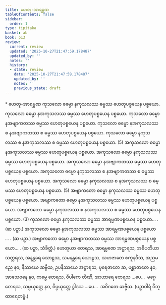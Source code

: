 ```yaml
---
title: ဟေတု-အာရမ္မဏ
tableOfContents: false
sidebar:
  order: 1
type: tipitaka
basket: ab
book: p13
review:
  current: review
  updated: '2025-10-27T21:47:59.178487'
  updated_by: ''
  notes: ''
  history:
  - state: review
    date: '2025-10-27T21:47:59.178487'
    updated_by: ''
    notes: ''
    previous_state: draft
---
```



<ReviewStatus review={frontmatter.review} showDetails={true} />

<HypothesisAnnotation frontmatter={frontmatter} />

<DynamicBreadcrumb />

<Paragraph type="center" book="p13">
* ဟေတု-အာရမ္မဏ
</Paragraph>

<Division number="8" book="p13" e="ch" v="40" p="176">

<Paragraph number="17" book="p13">
ကုသလော ဓမ္မော နကုသလဿ ဓမ္မဿ ဟေတုပစ္စယေန ပစ္စယော. ကုသလော ဓမ္မော နအကုသလဿ ဓမ္မဿ ဟေတုပစ္စယေန ပစ္စယော. ကုသလော ဓမ္မော နအဗျာကတဿ ဓမ္မဿ ဟေတုပစ္စယေန ပစ္စယော. ကုသလော ဓမ္မော နအကုသလဿ စ နအဗျာကတဿ စ ဓမ္မဿ ဟေတုပစ္စယေန ပစ္စယော. ကုသလော ဓမ္မော နကုသလဿ စ နအကုသလဿ စ ဓမ္မဿ ဟေတုပစ္စယေန ပစ္စယော. (5)
</Paragraph>

</Division>
<Division number="9" book="p13" e="ch" v="40" p="176">

<Paragraph number="18" book="p13">
အကုသလော ဓမ္မော နအကုသလဿ ဓမ္မဿ ဟေတုပစ္စယေန ပစ္စယော. အကုသလော ဓမ္မော နကုသလဿ ဓမ္မဿ ဟေတုပစ္စယေန ပစ္စယော. အကုသလော ဓမ္မော နအဗျာကတဿ ဓမ္မဿ ဟေတုပစ္စယေန ပစ္စယော. အကုသလော ဓမ္မော နကုသလဿ စ နအဗျာကတဿ စ ဓမ္မဿ ဟေတုပစ္စယေန ပစ္စယော. အကုသလော ဓမ္မော နကုသလဿ စ နအကုသလဿ စ ဓမ္မဿ ဟေတုပစ္စယေန ပစ္စယော. (5)
</Paragraph>

<Paragraph number="19" book="p13">
အဗျာကတော ဓမ္မော နကုသလဿ ဓမ္မဿ ဟေတုပစ္စယေန ပစ္စယော. အဗျာကတော ဓမ္မော နအကုသလဿ ဓမ္မဿ ဟေတုပစ္စယေန ပစ္စယော. အဗျာကတော ဓမ္မော နကုသလဿ စ နအကုသလဿ စ ဓမ္မဿ ဟေတုပစ္စယေန ပစ္စယော. (3)
</Paragraph>

</Division>
<Division number="10" book="p13" e="ch" v="40" p="176">

<Paragraph number="20" book="p13">
ကုသလော ဓမ္မော နကုသလဿ ဓမ္မဿ အာရမ္မဏပစ္စယေန ပစ္စယော… . (ဆ ပဉှာ.)
</Paragraph>

<Paragraph number="21" book="p13">
အကုသလော ဓမ္မော နအကုသလဿ ဓမ္မဿ အာရမ္မဏပစ္စယေန ပစ္စယော … . (ဆ ပဉှာ.)
</Paragraph>

<Paragraph number="22" book="p13">
အဗျာကတော ဓမ္မော နအဗျာကတဿ ဓမ္မဿ အာရမ္မဏပစ္စယေန ပစ္စယော… . (ဆ ပဉှာ, သံခိတ္တံ.)
</Paragraph>

</Division>
<Division number="11" book="p13" e="ch" v="40" p="176">

<Paragraph number="23" book="p13">
ဟေတုယာ တေရသ, အာရမ္မဏေ အဋ္ဌာရသ, အဓိပတိယာ သတ္တရသ, အနန္တရေ သောဠသ, သမနန္တရေ သောဠသ, သဟဇာတေ ဧကူနဝီသ, အညမညေ နဝ, နိဿယေ ဆဗ္ဗီသ, ဥပနိဿယေ အဋ္ဌာရသ, ပုရေဇာတေ ဆ, ပစ္ဆာဇာတေ နဝ, အာသေဝနေ နဝ, ကမ္မေ တေရသ, ဝိပါကေ တီဏိ, အာဟာရေ တေရသ …ပေ…  မဂ္ဂေ တေရသ, သမ္ပယုတ္တေ နဝ, ဝိပ္ပယုတ္တေ ဒွါဒသ …ပေ…  အဝိဂတေ ဆဗ္ဗီသ. (ပဉှာဝါရံ ဝိတ္ထာရေတဗ္ဗံ.)
</Paragraph>
</Division>